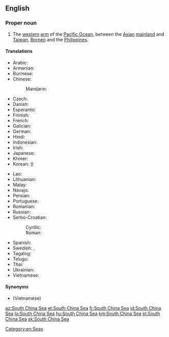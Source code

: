 ==English==
{{wikipedia}}

===Proper noun===
{{en-proper noun|head=[[south|South]] [[China]] [[sea|Sea]]}}

# The [[western]] [[arm]] of the [[Pacific Ocean]], between the [[Asian]] [[mainland]] and [[Taiwan]], [[Borneo]] and the [[Philippines]].

====Translations====
{{trans-top|Pacific Ocean, between the Asian mainland and Taiwan, Borneo and the Philippines}}
* Arabic: {{t|ar|بَحْر اَلصِّين اَلْجَنُوبِيّ|m}}
* Armenian: {{t|hy|Հարավ-Չինական ծով}}
* Burmese: {{t-needed|my}}
* Chinese:
*: Mandarin: {{t+|cmn|南海|tr=Nán Hǎi|sc=Hani}}
* Czech: {{t|cs|Jihočínské moře|n}}
* Danish: {{t|da|Sydkinesiske Hav}}
* Esperanto: {{t|eo|Sudĉina Maro}}
* Finnish: {{t|fi|Etelä-Kiinanmeri}}
* French: {{t+|fr|mer de Chine méridionale|f}}
* Galician: {{t|gl|mar da China Meridional|m}}
* German: {{t+|de|Südchinesisches Meer|n}}
* Hindi: {{t-needed|hi}}
* Indonesian: {{t|id|Laut Tiongkok Selatan}}
* Irish: {{t|ga|Muir na Síne Theas|f}}
* Japanese: {{t|ja|南シナ海|tr=みなみしなかい, Minami Shina kai}}
* Khmer: {{t+|km|សមុទ្រចិនខាងត្បូង|tr=sa’mot cən kʰaaŋ tbooŋ|sc=Khmr}}
* Korean: {{t|ko|남중국해|sc=Hang}} ({{t|ko|南中國海|sc=Hani}})
{{trans-mid}}
* Lao: {{t+|lo|ທະເລຈີນໃຕ້|sc=Laoo}}
* Lithuanian: {{t|lt|Pietų Kinijos jūra}}
* Malay: {{t|ms|Laut China Selatan}}
* Navajo: {{t|nv|Tónteel náátsʼósí}}
* Persian: {{t-needed|fa}}
* Portuguese: {{t|pt|Mar da China Meridional|m}}
* Romanian: {{t|ro|Marea Chinei de Sud|f}}
* Russian: {{t|ru|Ю́жно-Кита́йское мо́ре|n|}}
* Serbo-Croatian:
*: Cyrillic: {{t|sh|Јужнокинеско море|n}}
*: Roman: {{t|sh|Južnokinesko more|n}}
* Spanish: {{t|es|Mar de la China Meridional|m}}
* Swedish: {{t|sv|Sydkinesiska sjön|c}}, {{t|sv|Sydkinesiska havet|n}}
* Tagalog: {{t|tl|Dagat Luzon}}
* Telugu: {{t|te|దక్షిణ చైనా సముద్రం}}
* Thai: {{t|th|ทะเลจีนใต้|tr=tá-lay jeen dtâi|sc=Thai}}
* Ukrainian: {{t-needed|uk}}
* Vietnamese: {{t|vi|Biển Đông}}
{{trans-bottom}}

====Synonyms====
* {{l|en|East Sea}} (Vietnamese)

[[Category:en:Seas]]

[[az:South China Sea]]
[[et:South China Sea]]
[[fr:South China Sea]]
[[id:South China Sea]]
[[lo:South China Sea]]
[[hu:South China Sea]]
[[km:South China Sea]]
[[pl:South China Sea]]
[[sk:South China Sea]]